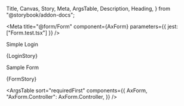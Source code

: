   Title,
  Canvas,
  Story,
  Meta,
  ArgsTable,
  Description,
  Heading,
} from "@storybook/addon-docs";

<Meta
  title="@form/Form"
  component={AxForm}
  parameters={{ jest: ["Form.test.tsx"] }}
/>

<Title>Forms</Title>

<Description of={AxForm} />

<Heading storyId="form-form--login">Simple Login</Heading>

<Canvas>
  <Story name="Login">{LoginStory}</Story>
</Canvas>

<Heading storyId="form-form--sample-form">Sample Form</Heading>

<Canvas>
  <Story name="Sample Form" height="24rem">
    {FormStory}
  </Story>
</Canvas>

<ArgsTable
  sort="requiredFirst"
  components={{
    AxForm,
    "AxForm.Controller": AxForm.Controller,
  }}
/>
